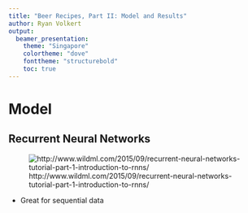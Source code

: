 ```yaml
---
title: "Beer Recipes, Part II: Model and Results"
author: Ryan Volkert
output:
  beamer_presentation:
    theme: "Singapore"
    colortheme: "dove"
    fonttheme: "structurebold"
    toc: true
---
```


# Model

## Recurrent Neural Networks

![http://www.wildml.com/2015/09/recurrent-neural-networks-tutorial-part-1-introduction-to-rnns/](images/rnn.jpg)

* Great for sequential data

## 